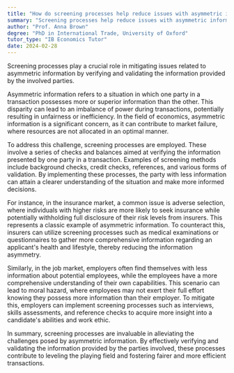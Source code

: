 ```yaml
---
title: "How do screening processes help reduce issues with asymmetric information?"
summary: "Screening processes help reduce issues with asymmetric information by verifying and validating the information provided by the other party."
author: "Prof. Anna Brown"
degree: "PhD in International Trade, University of Oxford"
tutor_type: "IB Economics Tutor"
date: 2024-02-28
---
```


Screening processes play a crucial role in mitigating issues related to asymmetric information by verifying and validating the information provided by the involved parties.

Asymmetric information refers to a situation in which one party in a transaction possesses more or superior information than the other. This disparity can lead to an imbalance of power during transactions, potentially resulting in unfairness or inefficiency. In the field of economics, asymmetric information is a significant concern, as it can contribute to market failure, where resources are not allocated in an optimal manner.

To address this challenge, screening processes are employed. These involve a series of checks and balances aimed at verifying the information presented by one party in a transaction. Examples of screening methods include background checks, credit checks, references, and various forms of validation. By implementing these processes, the party with less information can attain a clearer understanding of the situation and make more informed decisions.

For instance, in the insurance market, a common issue is adverse selection, where individuals with higher risks are more likely to seek insurance while potentially withholding full disclosure of their risk levels from insurers. This represents a classic example of asymmetric information. To counteract this, insurers can utilize screening processes such as medical examinations or questionnaires to gather more comprehensive information regarding an applicant's health and lifestyle, thereby reducing the information asymmetry.

Similarly, in the job market, employers often find themselves with less information about potential employees, while the employees have a more comprehensive understanding of their own capabilities. This scenario can lead to moral hazard, where employees may not exert their full effort knowing they possess more information than their employer. To mitigate this, employers can implement screening processes such as interviews, skills assessments, and reference checks to acquire more insight into a candidate's abilities and work ethic.

In summary, screening processes are invaluable in alleviating the challenges posed by asymmetric information. By effectively verifying and validating the information provided by the parties involved, these processes contribute to leveling the playing field and fostering fairer and more efficient transactions.
    